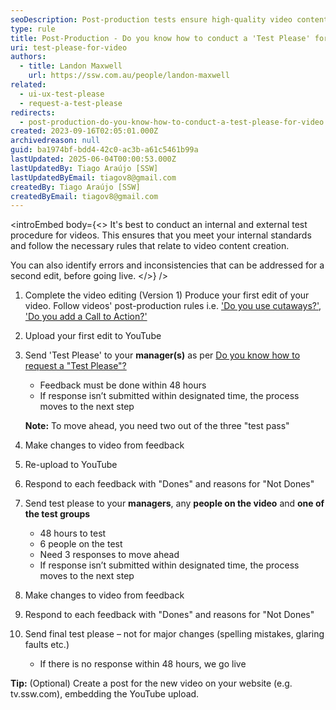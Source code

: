 ```yaml
---
seoDescription: Post-production tests ensure high-quality video content creation by identifying errors and inconsistencies before going live. Conduct internal and external test procedures to meet internal standards and follow necessary rules for video content creation.
type: rule
title: Post-Production - Do you know how to conduct a 'Test Please' for video?
uri: test-please-for-video
authors:
  - title: Landon Maxwell
    url: https://ssw.com.au/people/landon-maxwell
related:
  - ui-ux-test-please
  - request-a-test-please
redirects:
  - post-production-do-you-know-how-to-conduct-a-test-please-for-video
created: 2023-09-16T02:05:01.000Z
archivedreason: null
guid: ba1974bf-bdd4-42c0-ac3b-a61c5461b99a
lastUpdated: 2025-06-04T00:00:53.000Z
lastUpdatedBy: Tiago Araújo [SSW]
lastUpdatedByEmail: tiagov8@gmail.com
createdBy: Tiago Araújo [SSW]
createdByEmail: tiagov8@gmail.com
---
```


<introEmbed
  body={<>
It's best to conduct an internal and external test procedure for videos. This ensures that you meet your internal standards and follow the necessary rules that relate to video content creation.

You can also identify errors and inconsistencies that can be addressed for a second edit, before going live.
  </>}
/>
1. Complete the video editing (Version 1)
   Produce your first edit of your video. Follow videos' post-production rules i.e. ['Do you use cutaways?'](/production-post-production-do-you-use-cutaways-aka-removing-the-talking-head), ['Do you add a Call to Action?'](/production-do-you-add-a-call-to-action)
2. Upload your first edit to YouTube
3. Send 'Test Please' to your **manager(s)** as per [Do you know how to request a "Test Please"?](/request-a-test-please)
   * Feedback must be done within 48 hours
   * If response isn’t submitted within designated time, the process moves to the next step

   **Note:** To move ahead, you need two out of the three "test pass"

4. Make changes to video from feedback
5. Re-upload to YouTube
6. Respond to each feedback with "Dones" and reasons for "Not Dones"

7. Send test please to your **managers**, any **people on the video** and **one of the test groups**
   * 48 hours to test
   * 6 people on the test
   * Need 3 responses to move ahead
   * If response isn’t submitted within designated time, the process moves to the next step
8. Make changes to video from feedback
9. Respond to each feedback with "Dones" and reasons for "Not Dones"
10. Send final test please – not for major changes (spelling mistakes, glaring faults etc.)
    * If there is no response within 48 hours, we go live

**Tip:** (Optional) Create a post for the new video on your website (e.g. tv.ssw.com), embedding the YouTube upload.
